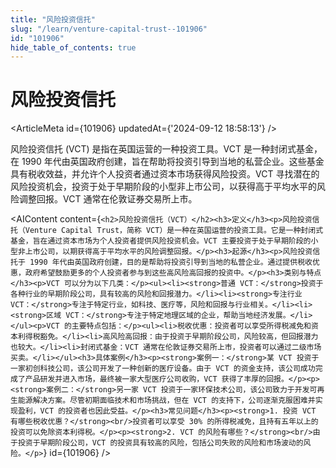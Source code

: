 ```yaml
---
title: "风险投资信托"
slug: "/learn/venture-capital-trust--101906"
id: "101906"
hide_table_of_contents: true
---
```



# 风险投资信托

<ArticleMeta id={101906} updatedAt={'2024-09-12 18:58:13'} />
<div className='border-solid border-b border-t-0 my-4 border-[var(--ifm-color-gray-300)]' />

风险投资信托 (VCT) 是指在英国运营的一种投资工具。VCT 是一种封闭式基金，在 1990 年代由英国政府创建，旨在帮助将投资引导到当地的私营企业。这些基金具有税收效益，并允许个人投资者通过资本市场获得风险投资。VCT 寻找潜在的风险投资机会，投资于处于早期阶段的小型非上市公司，以获得高于平均水平的风险调整回报。VCT 通常在伦敦证券交易所上市。

<AIContent content={`<h2>风险投资信托（VCT）</h2><h3>定义</h3><p>风险投资信托（Venture Capital Trust，简称 VCT）是一种在英国运营的投资工具。它是一种封闭式基金，旨在通过资本市场为个人投资者提供风险投资机会。VCT 主要投资于处于早期阶段的小型非上市公司，以期获得高于平均水平的风险调整回报。</p><h3>起源</h3><p>风险投资信托于 1990 年代由英国政府创建，目的是帮助将投资引导到当地的私营企业。通过提供税收优惠，政府希望鼓励更多的个人投资者参与到这些高风险高回报的投资中。</p><h3>类别与特点</h3><p>VCT 可以分为以下几类：</p><ul><li><strong>普通 VCT：</strong>投资于各种行业的早期阶段公司，具有较高的风险和回报潜力。</li><li><strong>专注行业 VCT：</strong>专注于特定行业，如科技、医疗等，风险和回报与行业相关。</li><li><strong>区域 VCT：</strong>专注于特定地理区域的企业，帮助当地经济发展。</li></ul><p>VCT 的主要特点包括：</p><ul><li>税收优惠：投资者可以享受所得税减免和资本利得税豁免。</li><li>高风险高回报：由于投资于早期阶段公司，风险较高，但回报潜力也较大。</li><li>封闭式基金：VCT 通常在伦敦证券交易所上市，投资者可以通过二级市场买卖。</li></ul><h3>具体案例</h3><p><strong>案例一：</strong>某 VCT 投资于一家初创科技公司，该公司开发了一种创新的医疗设备。由于 VCT 的资金支持，该公司成功完成了产品研发并进入市场，最终被一家大型医疗公司收购，VCT 获得了丰厚的回报。</p><p><strong>案例二：</strong>另一家 VCT 投资于一家环保技术公司，该公司致力于开发可再生能源解决方案。尽管初期面临技术和市场挑战，但在 VCT 的支持下，公司逐渐克服困难并实现盈利，VCT 的投资者也因此受益。</p><h3>常见问题</h3><p><strong>1. 投资 VCT 有哪些税收优惠？</strong><br/>投资者可以享受 30% 的所得税减免，且持有五年以上的投资可以免除资本利得税。</p><p><strong>2. VCT 的风险有哪些？</strong><br/>由于投资于早期阶段公司，VCT 的投资具有较高的风险，包括公司失败的风险和市场波动的风险。</p>`} id={101906} />
